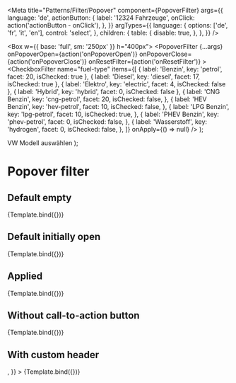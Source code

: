 


<Meta
  title="Patterns/Filter/Popover"
  component={PopoverFilter}
  args={{
    language: 'de',
    actionButton: {
      label: '12324 Fahrzeuge',
      onClick: action('actionButton - onClick'),
    },
  }}
  argTypes={{
    language: {
      options: ['de', 'fr', 'it', 'en'],
      control: 'select',
    },
    children: {
      table: {
        disable: true,
      },
    },
  }}
/>

  <Box w={{ base: 'full', sm: '250px' }} h="400px">
    <PopoverFilter
      {...args}
      onPopoverOpen={action('onPopoverOpen')}
      onPopoverClose={action('onPopoverClose')}
      onResetFilter={action('onResetFilter')}
    >
      <CheckboxFilter
        name="fuel-type"
        items={[
          { label: 'Benzin', key: 'petrol', facet: 20, isChecked: true },
          { label: 'Diesel', key: 'diesel', facet: 17, isChecked: true },
          { label: 'Elektro', key: 'electric', facet: 4, isChecked: false },
          { label: 'Hybrid', key: 'hybrid', facet: 0, isChecked: false },
          {
            label: 'CNG Benzin',
            key: 'cng-petrol',
            facet: 20,
            isChecked: false,
          },
          {
            label: 'HEV Benzin',
            key: 'hev-petrol',
            facet: 10,
            isChecked: false,
          },
          {
            label: 'LPG Benzin',
            key: 'lpg-petrol',
            facet: 10,
            isChecked: true,
          },
          {
            label: 'PHEV Benzin',
            key: 'phev-petrol',
            facet: 0,
            isChecked: false,
          },
          {
            label: 'Wasserstoff',
            key: 'hydrogen',
            facet: 0,
            isChecked: false,
          },
        ]}
        onApply={() => null}
      />
    </PopoverFilter>
  </Box>
);

  <Flex justifyContent="center" alignItems="center" width="full">
    <ChevronLeftSmallIcon color="blue.700" />
    <Flex
      flexDirection="column"
      alignItems="center"
      justifyContent="center"
      width="full"
    >
      <Text textStyle="body-small" color="gray.500">
        VW
      </Text>
      <Text textStyle="heading3">Modell auswählen</Text>
    </Flex>
  </Flex>
);

# Popover filter

<ArgsTable of={PopoverFilter} />

## Default empty

<Canvas>
  <Story
    name="Default empty"
    args={{
      label: 'Treibstoff',
    }}
    argTypes={{
      actionButton: {
        table: {
          disable: true,
        },
      },
    }}
  >
    {Template.bind({})}
  </Story>
</Canvas>

## Default initially open

<Canvas>
  <Story
    name="Default initially open"
    args={{
      label: 'Treibstoff',
      initialPopoverState: 'open',
    }}
    argTypes={{
      initialPopoverState: {
        options: ['open', 'closed'],
        control: 'select',
      },
      actionButton: {
        table: {
          disable: true,
        },
      },
    }}
  >
    {Template.bind({})}
  </Story>
</Canvas>

## Applied

<Canvas>
  <Story
    name="Applied"
    args={{
      label: 'Treibstoff',
      displayValue: 'Benzin, Diesel, Elektro, Hybrid, Plug-In',
      numberOfAppliedFilters: 5,
      isApplied: true,
    }}
    argTypes={{
      isApplied: {
        table: {
          disable: true,
        },
      },
    }}
  >
    {Template.bind({})}
  </Story>
</Canvas>

## Without call-to-action button

<Canvas>
  <Story
    name="Without call-to-action button"
    args={{
      label: 'Treibstoff',
      displayValue: 'Benzin, Diesel, Elektro, Hybrid, Plug-In',
      numberOfAppliedFilters: 5,
      showCallToActionButton: false,
    }}
  >
    {Template.bind({})}
  </Story>
</Canvas>

## With custom header

<Canvas>
  <Story
    name="With custom header"
    args={{
      label: 'Treibstoff',
      displayValue: 'Benzin, Diesel, Elektro, Hybrid, Plug-In',
      numberOfAppliedFilters: 5,
      showCallToActionButton: false,
      header: <CustomHeader />,
    }}
  >
    {Template.bind({})}
  </Story>
</Canvas>
